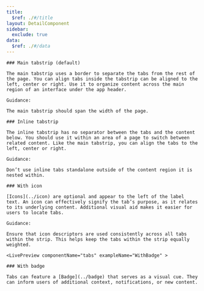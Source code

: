 ```yaml
---
title:
  $ref: ./#/title
layout: DetailComponent
sidebar:
  exclude: true
data:
  $ref: ./#/data
---
```


<LivePreviewControls>

  <LivePreview componentName="tabs" exampleName="MainTabstrip" >

    ### Main tabstrip (default)

    The main tabstrip uses a border to separate the tabs from the rest of the page. You can align tabs inside the tabstrip can be aligned to the left, center or right. Use it to organize content across the main region of an interface under the app header.

    Guidance:

    The main tabstrip should span the width of the page.

  </LivePreview>

  <LivePreview componentName="tabs" exampleName="Inline" >

    ### Inline tabstrip

    The inline tabstrip has no separator between the tabs and the content below. You should use it within an area of a page to switch between related content. Like the main tabstrip, you can align the tabs to the left, center or right.

    Guidance:

    Don’t use inline tabs standalone outside of the content region it is nested within.

  </LivePreview>

  <LivePreview componentName="tabs" exampleName="WithIcon" >

    ### With icon

    [Icons](../icon) are optional and appear to the left of the label text. An icon can effectively signify the tab’s purpose, as it relates to its underlying content. Additional visual aid makes it easier for users to locate tabs.

    Guidance:

    Ensure that icon descriptors are used consistently across all tabs within the strip. This helps keep the tabs within the strip equally weighted.

  </LivePreview>

    <LivePreview componentName="tabs" exampleName="WithBadge" >

    ### With badge

    Tabs can feature a [Badge](../badge) that serves as a visual cue. They can inform users of additional context, notifications, or new content.

  </LivePreview>

</LivePreviewControls>
